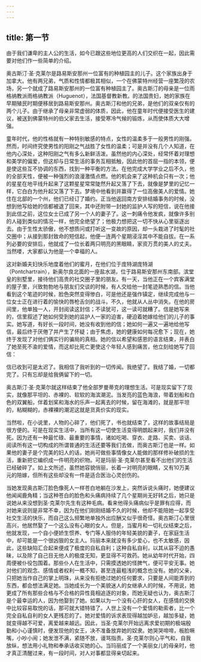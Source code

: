 ```yaml
---
---
---
```

title: 第一节
---




由于我们谦卑的主人公的生活，如今已跟这些地位更高的人们交织在一起，因此需要对他们作一些简单的介绍。

奥古斯汀·圣·克莱尔是路易斯安那州一位富有的种植园主的儿子。这个家族出身于加拿大。他有两兄弟，气质和性情都极其相似，一个在佛蒙特州经营一座繁茂的农场，另一个就成了路易斯安那州的一位富有种植园主了。奥古斯汀的母亲是一位雨格纳教派雨格纳教派（Huguenot），法国基督教新教。的法国贵妇，她的家族在早期殖民时期便移居到路易斯安那州。奥古斯汀和他的兄弟，是他们的双亲仅有的两个儿子。由于继承了母亲非常虚弱的体质，因此，他在童年时代便接受医生的建议，被送到佛蒙特州的伯父家去生活，接受寒冷气候的锻炼，从而使体质大大增强。

童年时代，他的性格就有一种特别敏感的特点，女性的温柔多于一般男性的刚强。然而，时间终究使男性的阳刚之气战胜了女性的温柔；可是并没有几个人知道，在他内心深处，这种阳刚之气有多么新鲜活泼。虽然他的内心深处，经常怀着对理想和美学的偏爱，但这却与日常生活的事务互相抵触，因此他的首屈一指的本领，便是使这些互不协调的东西，找到一种平衡的方法。在他完成大学学业之后不久，他的全部天性，便被一种强烈的浪漫激情点燃。他的机会来了这种机会只有一次；他的星星在地平线升起来了这颗星星常常陡然升起又落了下去，就像是梦里的记忆一样，它白白为他升起又落了下去。梦境中他看到并赢得了一位高傲美人的爱情。她住在北部的一个州，他们已经订了婚约。正当他返回南方安排结婚事务的时候，没想到他写给她的信都被退了回来，其中还附带一封她的监护人写的短信，说在他接到此信之前，这位女士已成了另一个人的妻子了。这一刺痛令他发疯，就像许多别的人碰到类似的情况一样，他完全绝望了；他极力想把这一切不快从心里驱逐出去。由于生性太骄傲，他不想质问或打听这一变故的原因，却一头栽进了时髦的社交圈中；从接到那封致命的短信起，他便一连两个星期浸淫其中不能自拔。在一系列必要的安排后，他就成了一位长着两只明亮的黑眼睛，家资万贯的美人的丈夫。当然喽，大家都认为他是一个幸福的人。

这对新婚夫妇快乐地度着他们的蜜月，在他们位于庞特湖庞特湖（Pontchartrain），新奥尔良北面的一座盐水湖，位于路易斯安那州东南部。滨堂皇的别墅里，接待他们高贵的社交圈子里的朋友。有一天，当他正在一个宾客满堂的屋子里，兴致勃勃地与朋友们交谈的时候，有人交给他一封笔迹熟悉的信。当他看到这个笔迹的时候，脸色突然变得惨白，可是他还是强作镇定，继续完成他与一位女士正在进行着的愉快的唇枪舌剑的战斗。不久，他就从人丛中消失。在他的房间里，他单独一人，开封阅读这封信；不读犹可，这一读可就糟了。信是她写来的，信里叙述了她如何受到她的监护人一家的迫害，硬迫着她嫁给他们的儿子的事实。她写道，有好长一段时间，她没有收到他的信；她如何一遍又一遍地给他写信，最后终于厌倦了并产生了怀疑；由于焦虑，她的健康如何每况愈下；现在，她终于发现了对他们俩实行的骗局的真相。她的信以希望和感恩的语言结束，并表白了她至死不渝的爱情，而这却比死亡更使这个年轻人感到痛苦，他立刻给她写了回信：

信已收到可是太迟了。我相信了我听到的一切传闻。我绝望了。我结了婚，一切都完了。只有忘却是给我俩留下的一切。

奥古斯汀·圣·克莱尔就这样结束了他全部罗曼蒂克的理想生活。可是现实留下了现实，就像那平坦的、赤裸的、软软的海滨潮泥。当发亮的蓝色海浪，带着划船和白色的双翼船，伴着划桨和海水的乐声一起离去的时候，留在海滩的，就是那平坦的，粘糊糊的，赤裸裸的潮泥这就是货真价实的现实。

当然啦，在小说里，人物的心碎了，他们死了，书也就结束了，这样的故事结局是很方便的。可是在现实生活中，当所有这一切使生活变得明朗起来时，我们并没有死。因为还有一种最忙碌、最重要的事情，诸如吃喝、穿衣、走路、买卖、谈话、阅读所有这一切构成的所谓普通的生活还要等我们去做，而奥古斯汀也是一样。如果他的妻子是个完美的妇人的话，她尚可做些事情像女人能做的那样修补破损的生活，重新把它编织成一件明亮的织物。可是玛丽·圣·克莱尔甚至看不出他们的生活已经破碎了。如上文所述，虽然她容貌俏丽，长着一对明亮的眼睛，又有10万美元的陪嫁，但所有这些却没有一件是适合医治心灵创伤的。

当她发现奥古斯汀脸色像死人一样苍白地躺在沙发上，突然诉说头痛时，她便建议他闻闻鹿角精；当这种苍白的脸色和头痛病持续了几个星期尚无好转之后，她只是说她从来没想到圣·克莱尔先生有这种毛病。看来他得头痛病似乎是罪有应得，而对她来说则是非常不幸，因为在他们刚刚结婚不久的时候，他却不能陪她一起享受社交生活的快乐，而自己这么频繁地单独外出应酬又似乎很奇怪。奥古斯汀心里很高兴，他居然娶了一个这么没有心眼的女人。但是，当蜜月和一切礼仪结束之后，他就发现，一个自小便娇生惯养、专门等人服侍的年轻美貌的妻子，在家庭生活中，却可能是一个很凶狠的女主人。玛丽本来就没有多少爱心，也不太敏感，因此，这些缺陷汇合起来便成了极度的自私自利；这种自私自利，以其从容不迫的愚昧，以及除了自己目无他人的极度无知，更显得不可救药。她从幼年时代开始，四周便被仆役包围着。那些仆人在生活中，只需摸透她的怪脾气，便可平安无事。她对他们的观念、感情或者权利一概不知，甚至连最粗浅的概念也没有。她的父亲，只把她当作自己的掌上明珠，从来没有拒绝过她的任何要求，只要是人间能弄到的东西，都会想法满足她。当她成长为一个美貌迷人的女继承人的时候，不用说，她更成了所有那些合格与不合格的异性竟相追逐的对象，而她无疑也认为，奥古斯汀是个最幸运的人，因为他娶到了她。如果以为一个没有心肝的女人，在感情的交换中比较容易取悦的话，那可就大错特错了。人世上没有一个爱情的勒索者，比一个完全自私自利的女人更残忍的了。她对爱情的诉求表现得越加妒忌，越加多疑，她就变得越不可爱，离爱越来越远。因此，当圣·克莱尔开始远离求爱初期的极端殷勤和小心谨慎时，便发现他的女王，决不准备放弃她的奴隶。她哭哭啼啼，板脸噘嘴，小吵小闹；她发泄不满，紧随不放，谩骂指责。圣·克莱尔则心平气和，自我放纵，想法用小礼物和奉承话收买她的心。当玛丽成了一个美丽女儿的母亲时，他才真正清醒过来，有一段时间，对人对事都显得亲切起来。